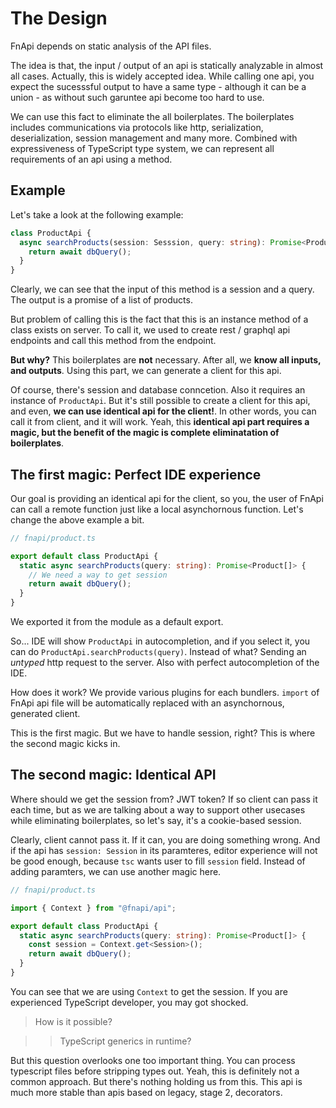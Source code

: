 # The Design

FnApi depends on static analysis of the API files.

The idea is that, the input / output of an api is statically analyzable in almost all cases.
Actually, this is widely accepted idea.
While calling one api, you expect the sucesssful output to have a same type - although it can be a union - as without such garuntee api become too hard to use.

We can use this fact to eliminate the all boilerplates.
The boilerplates includes communications via protocols like http, serialization, deserialization, session management and many more.
Combined with expressiveness of TypeScript type system, we can represent all requirements of an api using a method.

## Example

Let's take a look at the following example:

```ts
class ProductApi {
  async searchProducts(session: Sesssion, query: string): Promise<Product[]> {
    return await dbQuery();
  }
}
```

Clearly, we can see that the input of this method is a session and a query.
The output is a promise of a list of products.

But problem of calling this is the fact that this is an instance method of a class exists on server.
To call it, we used to create rest / graphql api endpoints and call this method from the endpoint.

**But why?**
This boilerplates are **not** necessary.
After all, we **know all inputs, and outputs**.
Using this part, we can generate a client for this api.

Of course, there's session and database conncetion. Also it requires an instance of `ProductApi`.
But it's still possible to create a client for this api, and even, **we can use identical api for the client!**.
In other words, you can call it from client, and it will work.
Yeah, this **identical api part requires a magic, but the benefit of the magic is complete eliminatation of boilerplates**.

## The first magic: Perfect IDE experience

Our goal is providing an identical api for the client, so you, the user of FnApi can call a remote function just like a local asynchornous function.
Let's change the above example a bit.

```ts
// fnapi/product.ts

export default class ProductApi {
  static async searchProducts(query: string): Promise<Product[]> {
    // We need a way to get session
    return await dbQuery();
  }
}
```

We exported it from the module as a default export.

So... IDE will show `ProductApi` in autocompletion, and if you select it, you can do `ProductApi.searchProducts(query)`.
Instead of what?
Sending an _untyped_ http request to the server.
Also with perfect autocompletion of the IDE.

How does it work?
We provide various plugins for each bundlers.
`import` of FnApi api file will be automatically replaced with an asynchornous, generated client.

This is the first magic.
But we have to handle session, right?
This is where the second magic kicks in.

## The second magic: Identical API

Where should we get the session from?
JWT token?
If so client can pass it each time, but as we are talking about a way to support other usecases while eliminating boilerplates, so let's say, it's a cookie-based session.

Clearly, client cannot pass it.
If it can, you are doing something wrong.
And if the api has `session: Session` in its paramteres, editor experience will not be good enough, because `tsc` wants user to fill `session` field.
Instead of adding paramters, we can use another magic here.

```ts
// fnapi/product.ts

import { Context } from "@fnapi/api";

export default class ProductApi {
  static async searchProducts(query: string): Promise<Product[]> {
    const session = Context.get<Session>();
    return await dbQuery();
  }
}
```

You can see that we are using `Context` to get the session.
If you are experienced TypeScript developer, you may got shocked.

> How is it possible?

> > TypeScript generics in runtime?

But this question overlooks one too important thing.
You can process typescript files before stripping types out.
Yeah, this is definitely not a common approach.
But there's nothing holding us from this.
This api is much more stable than apis based on legacy, stage 2, decorators.
